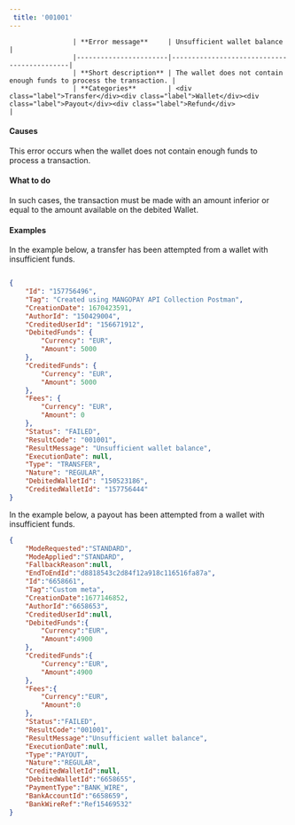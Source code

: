 ---  
 title: '001001'  
---  


                    | **Error message**     | Unsufficient wallet balance                   |
                    |-----------------------|--------------------------------------------|
                    | **Short description** | The wallet does not contain enough funds to process the transaction. |
                    | **Categories**        | <div class="label">Transfer</div><div class="label">Wallet</div><div class="label">Payout</div><div class="label">Refund</div>                         |
                  

#### Causes  

This error occurs when the wallet does not contain enough funds to process a transaction.  

#### What to do  

In such cases, the transaction must be made with an amount inferior or equal to the amount available on the debited Wallet.  

#### Examples  

In the example below, a transfer has been attempted from a wallet with insufficient funds.  
```json API Response

{
    "Id": "157756496",
    "Tag": "Created using MANGOPAY API Collection Postman",
    "CreationDate": 1670423591,
    "AuthorId": "150429004",
    "CreditedUserId": "156671912",
    "DebitedFunds": {
        "Currency": "EUR",
        "Amount": 5000
    },
    "CreditedFunds": {
        "Currency": "EUR",
        "Amount": 5000
    },
    "Fees": {
        "Currency": "EUR",
        "Amount": 0
    },
    "Status": "FAILED",
    "ResultCode": "001001",
    "ResultMessage": "Unsufficient wallet balance",
    "ExecutionDate": null,
    "Type": "TRANSFER",
    "Nature": "REGULAR",
    "DebitedWalletId": "150523186",
    "CreditedWalletId": "157756444"
}
```  

In the example below, a payout has been attempted from a wallet with insufficient funds.  
```json API Response
{
    "ModeRequested":"STANDARD",
    "ModeApplied":"STANDARD",
    "FallbackReason":null,
    "EndToEndId":"d8818543c2d84f12a918c116516fa87a",
    "Id":"6658661",
    "Tag":"Custom meta",
    "CreationDate":1677146852,
    "AuthorId":"6658653",
    "CreditedUserId":null,
    "DebitedFunds":{
        "Currency":"EUR",
        "Amount":4900
    },
    "CreditedFunds":{
        "Currency":"EUR",
        "Amount":4900
    },
    "Fees":{
        "Currency":"EUR",
        "Amount":0
    },
    "Status":"FAILED",
    "ResultCode":"001001",
    "ResultMessage":"Unsufficient wallet balance",
    "ExecutionDate":null,
    "Type":"PAYOUT",
    "Nature":"REGULAR",
    "CreditedWalletId":null,
    "DebitedWalletId":"6658655",
    "PaymentType":"BANK_WIRE",
    "BankAccountId":"6658659",
    "BankWireRef":"Ref15469532"
}
```